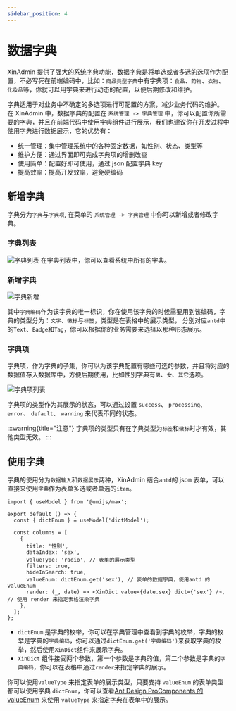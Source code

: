 ```yaml
---
sidebar_position: 4
---
```


# 数据字典
XinAdmin 提供了强大的系统字典功能，数据字典是将单选或者多选的选项作为配置，不必写死在前端编码中，比如：`商品类型字典`中有字典项：`食品`、`药物`、`衣物`、`化妆品`等，你就可以用字典来进行动态的配置，以便后期修改和维护。

字典适用于对业务中不确定的多选项进行可配置的方案，减少业务代码的维护。
在 XinAdmin 中，数据字典的配置在 `系统管理 -> 字典管理` 中，你可以配置你所需要的字典，并且在前端代码中使用字典组件进行展示，我们也建议你在开发过程中使用字典进行数据展示，它的优势有：

- 统一管理：集中管理系统中的各种固定数据，如性别、状态、类型等
- 维护方便：通过界面即可完成字典项的增删改查
- 使用简单：配置好即可使用，通过 json 配置字典 key
- 提高效率：提高开发效率，避免硬编码

## 新增字典

字典分为`字典`与`字典项`, 在菜单的 `系统管理 -> 字典管理` 中你可以新增或者修改字典。

### 字典列表

<img src="../img/base-dict-1.png" alt="字典列表"/>
在字典列表中，你可以查看系统中所有的字典。

### 新增字典

<img src="../img/base-dict-2.png" alt="字典新增"/>

其中`字典编码`作为该字典的唯一标识，你在使用该字典的时候需要用到该编码，字典的类型分为：`文字`、`徽标`与`标签`，类型是在表格中的展示类型，
分别对应`antd`中的`Text`、`Badge`和`Tag`，你可以根据你的业务需要来选择以那种形态展示。

### 字典项

字典项，作为字典的子集，你可以为该字典配置有哪些可选的参数，并且将对应的数据值存入数据库中，方便后期使用，比如性别字典有`男`、`女`、`其它`选项。

<img src="../img/base-dict-3.png" alt="字典项列表"/>

字典项的类型作为其展示的状态，可以通过设置 `success`、 `processing`、 `error`、 `default`、 `warning` 来代表不同的状态。

:::warning{title="注意"}
字典项的类型只有在字典类型为`标签`和`徽标`时才有效，其他类型无效。
:::

## 使用字典

字典的使用分为`数据输入`和`数据展示`两种，XinAdmin 结合`antd`的 json 表单，可以直接来使用`字典`作为表单多选或者单选的`item`。

```tsx
import { useModel } from '@umijs/max';

export default () => {
  const { dictEnum } = useModel('dictModel');

  const columns = [
    {
      title: '性别',
      dataIndex: 'sex',
      valueType: 'radio', // 表单的展示类型
      filters: true,
      hideInSearch: true,
      valueEnum: dictEnum.get('sex'), // 表单的数据字典，使用antd 的 valueEnum
      render: (_, date) => <XinDict value={date.sex} dict={'sex'} />, // 使用 render 来指定表格渲染字典
    },
  ];
};
```

- `dictEnum` 是字典的枚举，你可以在字典管理中查看到字典的枚举，字典的枚举是字典的`字典编码`，你可以通过`dictEnum.get('字典编码')`来获取字典的枚举，然后使用`XinDict`组件来展示字典。
- `XinDict` 组件接受两个参数，第一个参数是字典的值，第二个参数是字典的`字典编码`，你可以在表格中通过`render`来指定字典的展示。

你可以使用`valueType` 来指定表单的展示类型，只要支持 `valueEnum` 的表单类型都可以使用字典 `dictEnum`，你可以查看[Ant Design ProComponents 的 valueEnum](https://procomponents.ant.design/components/schema#valueenum)
来使用 `valueType` 来指定字典在表单中的展示。
